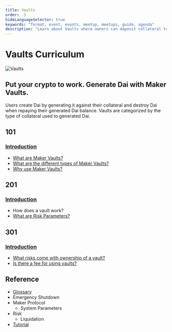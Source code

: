 ```yaml
---
title: Vaults
order: -3
hideLanguageSelector: true
keywords: "format, event, events, meetup, meetups, guide, agenda"
description: "Learn about Vaults where owners can deposit collateral to generate Dai."
---
```


# Vaults Curriculum

<InfoBlock>

![Vaults](/images/illustrations/Astro-2.png)

<Box>

## Put your crypto to work. Generate Dai with Maker Vaults.

</Box>

</InfoBlock>

Users create Dai by generating it against their collateral and destroy Dai when repaying their generated Dai balance. Vaults are categorized by the type of collateral used to generated Dai.

<Column>

<Box>

<Aligner center>

## 101

</Aligner>

<Aligner center>

### [Introduction](/learn/vaults03/vaults101/)

</Aligner>

- [What are Maker Vaults?](/learn/vaults03/vaults101#What-are-Maker-Vaults)
- [What are the different types of Maker Vaults?](/learn/vaults03/vaults101#What-are-the-different-types-of-Maker-Vaults)
- [Why use Maker Vaults?](/learn/vaults03/vaults101#Why-use-Maker-Vaults)

</Box>

<Box>

<Aligner center>

## 201

</Aligner>

<Aligner center>

### [Introduction](/learn/vaults03/vaults201/)

</Aligner>

- How does a vault work?
- [What are Risk Parameters?](/learn/vaults03/vaults201#What-are-risk-parameters)

</Box>

</Column>

<Column>

<Box>

<Aligner center>

## 301

</Aligner>

<Aligner center>

### [Introduction](/learn/vaults03/vaults301/)

</Aligner>

- [What risks come with ownership of a vault?](/learn/vaults03/vaults301#What-risks-come-with-ownership-of-a-vault)
- [Is there a fee for using vauIts?](/learn/vaults03/vaults301#Is-there-a-fee-for-using-vaults)

</Box>

<Box>

<Aligner center>

## Reference

</Aligner>

- [Glossary]()
- Emergency Shutdown
- Maker Protocol
  - System Parameters
- Risk
  - Liquidation
- [Tutorial](/learn/vaults03/vaults-tutorial.mdx/)

</Box>

</Column>
